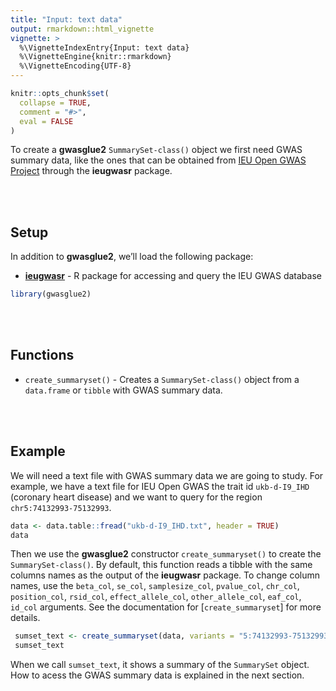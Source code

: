 ```yaml
---
title: "Input: text data"
output: rmarkdown::html_vignette
vignette: >
  %\VignetteIndexEntry{Input: text data}
  %\VignetteEngine{knitr::rmarkdown}
  %\VignetteEncoding{UTF-8}
---
```


```r
knitr::opts_chunk$set(
  collapse = TRUE,
  comment = "#>",
  eval = FALSE
)
```


To create a **gwasglue2** `SummarySet-class()` object we first need GWAS summary data, like the ones that can be obtained from [IEU Open GWAS Project](https://gwas.mrcieu.ac.uk/) through the **ieugwasr** package. 

<br>
<br>

## Setup
In addition to **gwasglue2**, we’ll load the following package:

- [**ieugwasr**](https://mrcieu.github.io/ieugwasr/) - R package for accessing and query the IEU GWAS database

```r
library(gwasglue2)
```

<br>
<br>

## Functions
* `create_summaryset()` - Creates a `SummarySet-class()` object from a `data.frame` or `tibble` with GWAS summary data.

<br>
<br>

## Example
We will need a text file with GWAS summary data we are going to study. For example, we have a text file for  IEU Open GWAS the trait id `ukb-d-I9_IHD` (coronary heart disease) and we want to query for the region `chr5:74132993-75132993`.

 ```r
 data <- data.table::fread("ukb-d-I9_IHD.txt", header = TRUE)
 data
 ```
 
Then we use the **gwasglue2** constructor `create_summaryset()` to create the `SummarySet-class()`. By default, this function reads a tibble with the same columns names as the  output of the **ieugwasr** package. To change column names, use the `beta_col`, `se_col`, `samplesize_col`, `pvalue_col`, `chr_col`, `position_col`, `rsid_col`, `effect_allele_col`, `other_allele_col`, `eaf_col`, `id_col` arguments. See the documentation for [`create_summaryset`] for more details.


```r
 sumset_text <- create_summaryset(data, variants = "5:74132993-75132993")
 sumset_text
```

When we call `sumset_text`, it shows a summary of the `SummarySet` object. How to acess the GWAS summary data is explained in the next section.
                       
